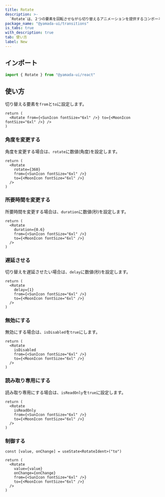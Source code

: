 ```yaml
---
title: Rotate
description: >-
  `Rotate`は、２つの要素を回転させながら切り替えるアニメーションを提供するコンポーネントです。
package_name: "@yamada-ui/transitions"
is_tabs: true
with_description: true
tab: 使い方
label: New
---
```


## インポート

```ts
import { Rotate } from "@yamada-ui/react"
```

## 使い方

切り替える要素を`from`と`to`に設定します。

```tsx functional=true
return (
  <Rotate from={<SunIcon fontSize="6xl" />} to={<MoonIcon fontSize="6xl" />} />
)
```

### 角度を変更する

角度を変更する場合は、`rotate`に数値(角度)を設定します。

```tsx functional=true
return (
  <Rotate
    rotate={360}
    from={<SunIcon fontSize="6xl" />}
    to={<MoonIcon fontSize="6xl" />}
  />
)
```

### 所要時間を変更する

所要時間を変更する場合は、`duration`に数値(秒)を設定します。

```tsx functional=true
return (
  <Rotate
    duration={0.6}
    from={<SunIcon fontSize="6xl" />}
    to={<MoonIcon fontSize="6xl" />}
  />
)
```

### 遅延させる

切り替えを遅延させたい場合は、`delay`に数値(秒)を設定します。

```tsx functional=true
return (
  <Rotate
    delay={1}
    from={<SunIcon fontSize="6xl" />}
    to={<MoonIcon fontSize="6xl" />}
  />
)
```

### 無効にする

無効にする場合は、`isDisabled`を`true`にします。

```tsx functional=true
return (
  <Rotate
    isDisabled
    from={<SunIcon fontSize="6xl" />}
    to={<MoonIcon fontSize="6xl" />}
  />
)
```

### 読み取り専用にする

読み取り専用にする場合は、`isReadOnly`を`true`に設定します。

```tsx functional=true
return (
  <Rotate
    isReadOnly
    from={<SunIcon fontSize="6xl" />}
    to={<MoonIcon fontSize="6xl" />}
  />
)
```

### 制御する

```tsx functional=true
const [value, onChange] = useState<RotateIdent>("to")

return (
  <Rotate
    value={value}
    onChange={onChange}
    from={<SunIcon fontSize="6xl" />}
    to={<MoonIcon fontSize="6xl" />}
  />
)
```
